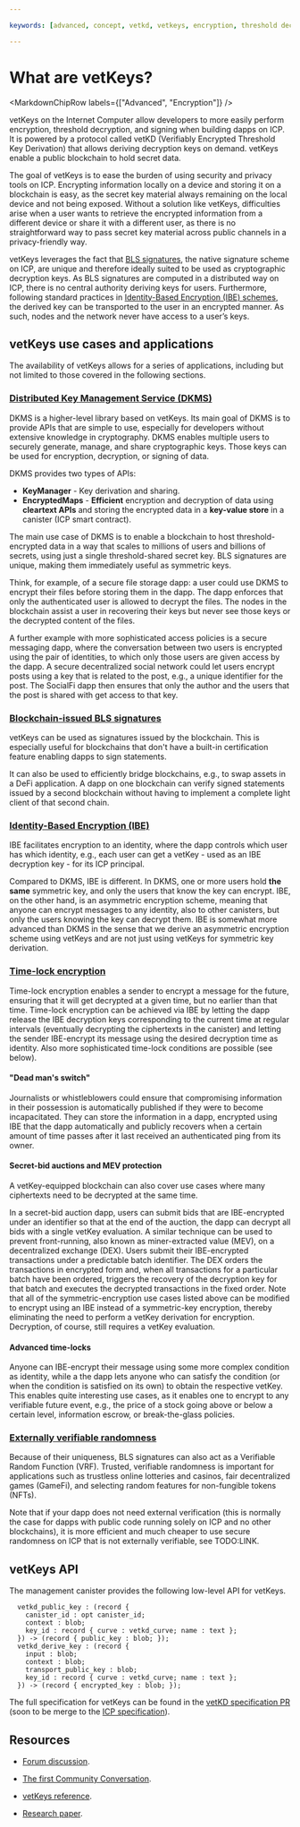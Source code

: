 ```yaml
---

keywords: [advanced, concept, vetkd, vetkeys, encryption, threshold decryption, encrypted threshold key derivation]

---
```



# What are vetKeys?

<MarkdownChipRow labels={["Advanced", "Encryption"]} />

vetKeys on the Internet Computer allow developers to more easily perform encryption, threshold decryption, and signing when building dapps on ICP. It is powered by a protocol called vetKD (Verifiably Encrypted Threshold Key Derivation) that allows deriving decryption keys on demand. vetKeys enable a public blockchain to hold secret data.

The goal of vetKeys is to ease the burden of using security and privacy tools on ICP. Encrypting information locally on a device and storing it on a blockchain is easy, as the secret key material always remaining on the local device and not being exposed. Without a solution like vetKeys, difficulties arise when a user wants to retrieve the encrypted information from a different device or share it with a different user, as there is no straightforward way to pass secret key material across public channels in a privacy-friendly way.

vetKeys leverages the fact that [BLS signatures](https://learn.internetcomputer.org/hc/en-us/articles/34209540682644-Subnet-Keys-and-Subnet-Signatures), the native signature scheme on ICP, are unique and therefore ideally suited to be used as cryptographic decryption keys. As BLS signatures are computed in a distributed way on ICP, there is no central authority deriving keys for users. Furthermore, following standard practices in [Identity-Based Encryption (IBE) schemes](/docs/references/vetkeys-overview), the derived key can be transported to the user in an encrypted manner. As such, nodes and the network never have access to a user’s keys.

## vetKeys use cases and applications

The availability of vetKeys allows for a series of applications, including but not limited to those covered in the following sections.

### [Distributed Key Management Service (DKMS)](./dkms.mdx)

DKMS is a higher-level library based on vetKeys. Its main goal of DKMS is to provide APIs that are simple to use, especially for developers without extensive knowledge in cryptography. DKMS enables multiple users to securely generate, manage, and share cryptographic keys. Those keys can be used for encryption, decryption, or signing of data.

DKMS provides two types of APIs:
- **KeyManager** - Key derivation and sharing.
- **EncryptedMaps** - **Efficient** encryption and decryption of data using **cleartext APIs** and storing the encrypted data in a **key-value store** in a canister (ICP smart contract).

The main use case of DKMS is to enable a blockchain to host threshold-encrypted data in a way that scales to millions of users and billions of secrets, using just a single threshold-shared secret key. BLS signatures are unique, making them immediately useful as symmetric keys.

Think, for example, of a secure file storage dapp: a user could use DKMS to encrypt their files before storing them in the dapp. The dapp enforces that only the authenticated user is allowed to decrypt the files. The nodes in the blockchain assist a user in recovering their keys but never see those keys or the decrypted content of the files.

A further example with more sophisticated access policies is a secure messaging dapp, where the conversation between two users is encrypted using the pair of identities, to which only those users are given access by the dapp. A secure decentralized social network could let users encrypt posts using a key that is related to the post, e.g., a unique identifier for the post. The SocialFi dapp then ensures that only the author and the users that the post is shared with get access to that key.

### [Blockchain-issued BLS signatures](./advanced/bls-signatures.mdx)

vetKeys can be used as signatures issued by the blockchain. This is especially useful for blockchains that don't have a built-in certification feature enabling dapps to sign statements.

It can also be used to efficiently bridge blockchains, e.g., to swap assets in a DeFi application. A dapp on one blockchain can verify signed statements issued by a second blockchain without having to implement a complete light client of that second chain.

### [Identity-Based Encryption (IBE)](./advanced/identity-based-encryption.mdx)

IBE facilitates encryption to an identity, where the dapp controls which user has which identity, e.g., each user can get a vetKey - used as an IBE decryption key - for its ICP principal.

Compared to DKMS, IBE is different. In DKMS, one or more users hold **the same** symmetric key, and only the users that know the key can encrypt. IBE, on the other hand, is an asymmetric encryption scheme, meaning that anyone can encrypt messages to any identity, also to other canisters, but only the users knowing the key can decrypt them. IBE is somewhat more advanced than DKMS in the sense that we derive an asymmetric encryption scheme using vetKeys and are not just using vetKeys for symmetric key derivation.

### [Time-lock encryption](./advanced/timelock-encryption.mdx)

Time-lock encryption enables a sender to encrypt a message for the future, ensuring that it will get decrypted at a given time, but no earlier than that time. Time-lock encryption can be achieved via IBE by letting the dapp release the IBE decryption keys corresponding to the current time at regular intervals (eventually decrypting the ciphertexts in the canister) and letting the sender IBE-encrypt its message using the desired decryption time as identity. Also more sophisticated time-lock conditions are possible (see below).

#### "Dead man's switch"

Journalists or whistleblowers could ensure that compromising information in their possession is automatically published if they were to become incapacitated. They can store the information in a dapp, encrypted using IBE that the dapp automatically and publicly recovers when a certain amount of time passes after it last received an authenticated ping from its owner.

#### Secret-bid auctions and MEV protection

A vetKey-equipped blockchain can also cover use cases where many ciphertexts need to be decrypted at the same time.

In a secret-bid auction dapp, users can submit bids that are IBE-encrypted under an identifier so that at the end of the auction, the dapp can decrypt all bids with a single vetKey evaluation. A similar technique can be used to prevent front-running, also known as miner-extracted value (MEV), on a decentralized exchange (DEX). Users submit their IBE-encrypted transactions under a predictable batch identifier. The DEX orders the transactions in encrypted form and, when all transactions for a particular batch have been ordered, triggers the recovery of the decryption key for that batch and executes the decrypted transactions in the fixed order. Note that all of the symmetric-encryption use cases listed above can be modified to encrypt using an IBE instead of a symmetric-key encryption, thereby eliminating the need to perform a vetKey derivation for encryption. Decryption, of course, still requires a vetKey evaluation.

#### Advanced time-locks

Anyone can IBE-encrypt their message using some more complex condition as identity, while a the dapp lets anyone who can satisfy the condition (or when the condition is satisfied on its own) to obtain the respective vetKey. This enables quite interesting use cases, as it enables one to encrypt to any verifiable future event, e.g., the price of a stock going above or below a certain level, information escrow, or break-the-glass policies.

### [Externally verifiable randomness](./advanced/randomness.mdx)

Because of their uniqueness, BLS signatures can also act as a Verifiable Random Function (VRF). Trusted, verifiable randomness is important for applications such as trustless online lotteries and casinos, fair decentralized games (GameFi), and selecting random features for non-fungible tokens (NFTs).

Note that if your dapp does not need external verification (this is normally the case for dapps with public code running solely on ICP and no other blockchains), it is more efficient and much cheaper to use secure randomness on ICP that is not externally verifiable, see TODO:LINK.

## vetKeys API

The management canister provides the following low-level API for vetKeys.

```candid
  vetkd_public_key : (record {
    canister_id : opt canister_id;
    context : blob;
    key_id : record { curve : vetkd_curve; name : text };
  }) -> (record { public_key : blob; });
  vetkd_derive_key : (record {
    input : blob;
    context : blob;
    transport_public_key : blob;
    key_id : record { curve : vetkd_curve; name : text };
  }) -> (record { encrypted_key : blob; });
```

The full specification for vetKeys can be found in the [vetKD specification PR](https://github.com/dfinity/portal/pull/3763) (soon to be merge to the [ICP specification](https://internetcomputer.org/docs/references/ic-interface-spec#ic-vetkd_derive_key)).

## Resources

- [Forum discussion](https://forum.dfinity.org/t/threshold-key-derivation-privacy-on-the-ic/16560).

- [The first Community Conversation](https://youtu.be/baM6jHnmMq8).

- [vetKeys reference](/docs/references/vetkeys-overview).

- [Research paper](https://eprint.iacr.org/2023/616.pdf).

